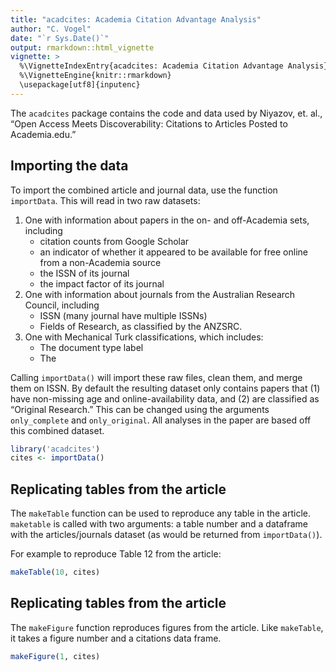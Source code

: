 ```yaml
---
title: "acadcites: Academia Citation Advantage Analysis"
author: "C. Vogel"
date: "`r Sys.Date()`"
output: rmarkdown::html_vignette
vignette: >
  %\VignetteIndexEntry{acadcites: Academia Citation Advantage Analysis}
  %\VignetteEngine{knitr::rmarkdown}
  \usepackage[utf8]{inputenc}
---
```


The `acadcites` package contains the code and data used by Niyazov, et. al., 
"Open Access Meets Discoverability: Citations to Articles Posted to Academia.edu."

## Importing the data

To import the combined article and journal data, use the function `importData`. 
This will read in two raw datasets: 

1. One with information about papers in the on- and off-Academia sets, including 
   - citation counts from Google Scholar
   - an indicator of whether it appeared to be available for free online from a non-Academia source
   - the ISSN of its journal
   - the impact factor of its journal
2. One with information about journals from the Australian Research Council, including
   - ISSN (many journal have multiple ISSNs)
   - Fields of Research, as classified by the ANZSRC.
3. One with Mechanical Turk classifications, which includes:
   - The document type label
   - The

Calling `importData()` will import these raw files, clean them, and merge them
on ISSN. By default the resulting dataset only contains papers that (1) have non-missing age and online-availability data, and (2) are classified as "Original Research." This can be changed using the arguments `only_complete` and `only_original`. All analyses in the paper are based off this combined dataset.

```r
library('acadcites')
cites <- importData()
```

## Replicating tables from the article
The `makeTable` function can be used to reproduce any table in the article. `maketable` is called with two arguments: a table number and a dataframe with the articles/journals dataset (as would be returned from `importData()`).

For example to reproduce Table 12 from the article:

```r
makeTable(10, cites)
```


## Replicating tables from the article
The `makeFigure` function reproduces figures from the article. Like `makeTable`, 
it takes a figure number and a citations data frame.

```r
makeFigure(1, cites)
```

